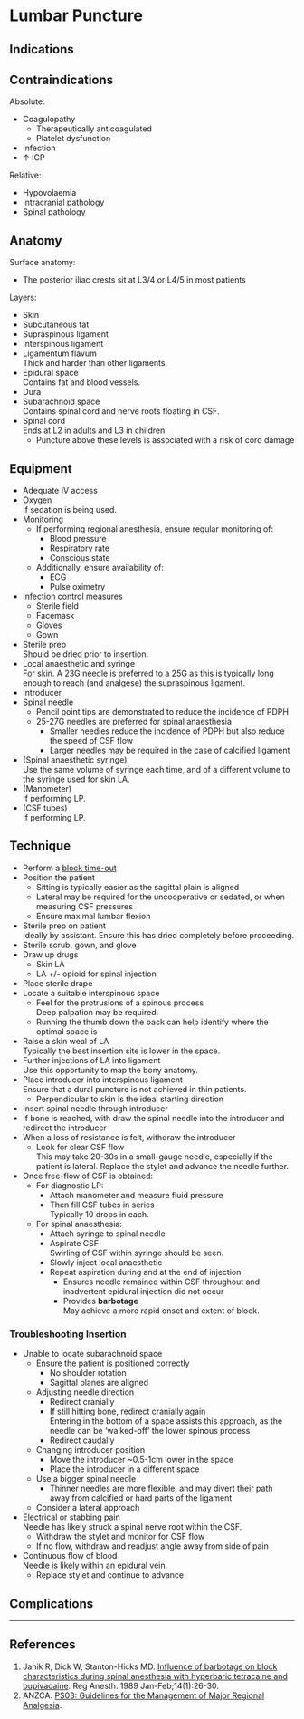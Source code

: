 # Lumbar Puncture {#sec-lp}


## Indications



## Contraindications

Absolute:

* Coagulopathy
	* Therapeutically anticoagulated
	* Platelet dysfunction
* Infection
* ↑ ICP

Relative:

* Hypovolaemia
* Intracranial pathology
* Spinal pathology


## Anatomy

Surface anatomy:

* The posterior iliac crests sit at L3/4 or L4/5 in most patients

Layers:

* Skin
* Subcutaneous fat
* Supraspinous ligament
* Interspinous ligament
* Ligamentum flavum\
Thick and harder than other ligaments.
* Epidural space\
Contains fat and blood vessels.
* Dura
* Subarachnoid space\
Contains spinal cord and nerve roots floating in CSF.
* Spinal cord\
Ends at L2 in adults and L3 in children.\
	* Puncture above these levels is associated with a risk of cord damage


## Equipment

* Adequate IV access
* Oxygen\
If sedation is being used.
* Monitoring\
	* If performing regional anesthesia, ensure regular monitoring of:
		* Blood pressure
		* Respiratory rate
		* Conscious state
	* Additionally, ensure availability of:
		* ECG
		* Pulse oximetry
* Infection control measures
	* Sterile field
	* Facemask
	* Gloves
	* Gown
* Sterile prep\
Should be dried prior to insertion.
* Local anaesthetic and syringe\
For skin. A 23G needle is preferred to a 25G as this is typically long enough to reach (and analgese) the supraspinous ligament.
* Introducer
* Spinal needle
	* Pencil point tips are demonstrated to reduce the incidence of PDPH
	* 25-27G needles are preferred for spinal anaesthesia
		* Smaller needles reduce the incidence of PDPH but also reduce the speed of CSF flow
		* Larger needles may be required in the case of calcified ligament
* (Spinal anaesthetic syringe)\
Use the same volume of syringe each time, and of a different volume to the syringe used for skin LA.
* (Manometer)\
If performing LP.
* (CSF tubes)\
If performing LP.

## Technique

* Perform a [block time-out](/anaesthesia/regional/principles.md#timeout)
* Position the patient
	* Sitting is typically easier as the sagittal plain is aligned
	* Lateral may be required for the uncooperative or sedated, or when measuring CSF pressures
	* Ensure maximal lumbar flexion
* Sterile prep on patient\
Ideally by assistant. Ensure this has dried completely before proceeding.
* Sterile scrub, gown, and glove
* Draw up drugs
	* Skin LA
	* LA +/- opioid for spinal injection
* Place sterile drape
* Locate a suitable interspinous space
	* Feel for the protrusions of a spinous process\
	Deep palpation may be required.
	* Running the thumb down the back can help identify where the optimal space is
* Raise a skin weal of LA\
Typically the best insertion site is lower in the space.
* Further injections of LA into ligament\
Use this opportunity to map the bony anatomy.
* Place introducer into interspinous ligament\
Ensure that a dural puncture is not achieved in thin patients.
	* Perpendicular to skin is the ideal starting direction
* Insert spinal needle through introducer
* If bone is reached, with draw the spinal needle into the introducer and redirect the introducer
* When a loss of resistance is felt, withdraw the introducer
	* Look for clear CSF flow\
	This may take 20-30s in a small-gauge needle, especially if the patient is lateral.
	Replace the stylet and advance the needle further.
* Once free-flow of CSF is obtained:
	* For diagnostic LP:
		* Attach manometer and measure fluid pressure
		* Then fill CSF tubes in series\
		Typically 10 drops in each.
	* For spinal anaesthesia:
		* Attach syringe to spinal needle
		* Aspirate CSF\
		Swirling of CSF within syringe should be seen.
		* Slowly inject local anaesthetic\
		* Repeat aspiration during and at the end of injection
			* Ensures needle remained within CSF throughout and inadvertent epidural injection did not occur
			* Provides **barbotage**\
			May achieve a more rapid onset and extent of block.


### Troubleshooting Insertion

* Unable to locate subarachnoid space
	* Ensure the patient is positioned correctly
		* No shoulder rotation
		* Sagittal planes are aligned
	* Adjusting needle direction
		* Redirect cranially
		* If still hitting bone, redirect cranially again\
		Entering in the bottom of a space assists this approach, as the needle can be 'walked-off' the lower spinous process
		* Redirect caudally
	* Changing introducer position
		* Move the introducer ~0.5-1cm lower in the space
		* Place the introducer in a different space
	* Use a bigger spinal needle\
		* Thinner needles are more flexible, and may divert their path away from calcified or hard parts of the ligament
	* Consider a lateral approach
* Electrical or stabbing pain\
Needle has likely struck a spinal nerve root within the CSF.
	* Withdraw the stylet and monitor for CSF flow
	* If no flow, withdraw and readjust angle away from side of pain
* Continuous flow of blood\
Needle is likely within an epidural vein.
	* Replace stylet and continue to advance



## Complications


---

## References

1. Janik R, Dick W, Stanton-Hicks MD. [Influence of barbotage on block characteristics during spinal anesthesia with hyperbaric tetracaine and bupivacaine](https://www.ncbi.nlm.nih.gov/pubmed/2486582?report=docsum&format=text). Reg Anesth. 1989 Jan-Feb;14(1):26-30.
2. ANZCA. [PS03: Guidelines for the Management of Major Regional Analgesia](http://www.anzca.edu.au/Documents/ps03-2014-guidelines-for-the-management-of-major-r.pdf).